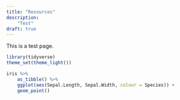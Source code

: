 ```yaml
---
title: "Resources"
description:
    "Test"
draft: true
---
```


This is a test page.

```r
library(tidyverse)
theme_set(theme_light())

iris %>% 
    as_tibble() %>% 
    ggplot(aes(Sepal.Length, Sepal.Width, colour = Species)) +
    geom_point()

```


